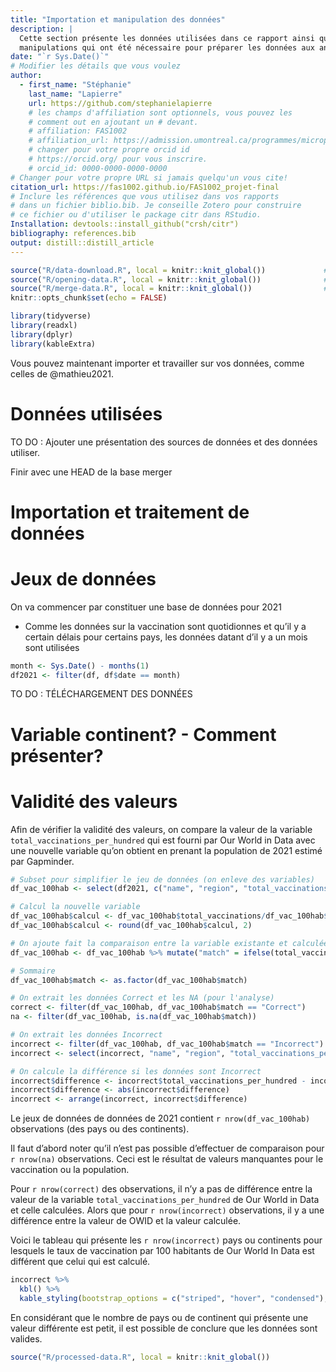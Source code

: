```yaml
---
title: "Importation et manipulation des données"
description: | 
  Cette section présente les données utilisées dans ce rapport ainsi que les 
  manipulations qui ont été nécessaire pour préparer les données aux analyses
date: "`r Sys.Date()`"
# Modifier les détails que vous voulez
author:
  - first_name: "Stéphanie"
    last_name: "Lapierre"
    url: https://github.com/stephanielapierre
    # les champs d'affiliation sont optionnels, vous pouvez les
    # comment out en ajoutant un # devant.
    # affiliation: FAS1002
    # affiliation_url: https://admission.umontreal.ca/programmes/microprogramme-de-1er-cycle-en-analyse-des-megadonnees-en-sciences-humaines-et-sociales/structure-du-programme/
    # changer pour votre propre orcid id
    # https://orcid.org/ pour vous inscrire.
    # orcid_id: 0000-0000-0000-0000
# Changer pour votre propre URL si jamais quelqu'un vous cite!
citation_url: https://fas1002.github.io/FAS1002_projet-final
# Inclure les références que vous utilisez dans vos rapports
# dans un fichier biblio.bib. Je conseille Zotero pour construire
# ce fichier ou d'utiliser le package citr dans RStudio.
Installation: devtools::install_github("crsh/citr")
bibliography: references.bib
output: distill::distill_article
---
```


```r
source("R/data-download.R", local = knitr::knit_global())             # Script pour le téléchargement des données
source("R/opening-data.R", local = knitr::knit_global())              # Script pour l'ouverture et le traitement des données
source("R/merge-data.R", local = knitr::knit_global())                # Script pour la fusion des données
knitr::opts_chunk$set(echo = FALSE)
```

```r
library(tidyverse)
library(readxl)
library(dplyr)
library(kableExtra)
```

Vous pouvez maintenant importer et travailler sur vos données, comme celles de @mathieu2021.

# Données utilisées
TO DO : Ajouter une présentation des sources de données et des données utiliser.

Finir avec une HEAD de la base merger


# Importation et traitement de données



# Jeux de données
On va commencer par constituer une base de données pour 2021

- Comme les données sur la vaccination sont quotidionnes et qu'il y a certain délais pour certains pays, les données datant d'il y a un mois sont utilisées 
```r
month <- Sys.Date() - months(1)
df2021 <- filter(df, df$date == month)
```

TO DO : TÉLÉCHARGEMENT DES DONNÉES


# Variable continent? - Comment présenter?

# Validité des valeurs
Afin de vérifier la validité des valeurs, on compare la valeur de la variable `total_vaccinations_per_hundred` qui est fourni par Our World in Data avec une nouvelle variable qu'on obtient en prenant la population de 2021 estimé par Gapminder.

```r
# Subset pour simplifier le jeu de données (on enleve des variables)
df_vac_100hab <- select(df2021, c("name", "region", "total_vaccinations_per_hundred", "total_vaccinations", "population"))

# Calcul la nouvelle variable
df_vac_100hab$calcul <- df_vac_100hab$total_vaccinations/df_vac_100hab$population*100     # Calcul la variable
df_vac_100hab$calcul <- round(df_vac_100hab$calcul, 2)                  # Arrondie pour garder 2 décimales

# On ajoute fait la comparaison entre la variable existante et calculée
df_vac_100hab <- df_vac_100hab %>% mutate("match" = ifelse(total_vaccinations_per_hundred == calcul, "Correct","Incorrect"))

# Sommaire
df_vac_100hab$match <- as.factor(df_vac_100hab$match)

# On extrait les données Correct et les NA (pour l'analyse)
correct <- filter(df_vac_100hab, df_vac_100hab$match == "Correct")
na <- filter(df_vac_100hab, is.na(df_vac_100hab$match))

# On extrait les données Incorrect
incorrect <- filter(df_vac_100hab, df_vac_100hab$match == "Incorrect")
incorrect <- select(incorrect, "name", "region", "total_vaccinations_per_hundred", "calcul")

# On calcule la différence si les données sont Incorrect
incorrect$difference <- incorrect$total_vaccinations_per_hundred - incorrect$calcul
incorrect$difference <- abs(incorrect$difference)
incorrect <- arrange(incorrect, incorrect$difference)
```

Le jeux de données de données de 2021 contient `r nrow(df_vac_100hab)` observations (des pays ou des continents).

Il faut d'abord noter qu'il n'est pas possible d'effectuer de comparaison pour `r nrow(na)` observations. Ceci est le résultat de valeurs manquantes pour le vaccination ou la population. 

Pour `r nrow(correct)` des observations, il n'y a pas de différence entre la valeur de la variable `total_vaccinations_per_hundred` de Our World in Data et celle calculées. Alors que pour `r nrow(incorrect)` observations, il y a une différence entre la valeur de OWID et la valeur calculée.

Voici le tableau qui présente les `r nrow(incorrect)` pays ou continents pour lesquels 
le taux de vaccination par 100 habitants de Our World In Data est différent que celui qui est calculé.

```r
incorrect %>%
  kbl() %>%
  kable_styling(bootstrap_options = c("striped", "hover", "condensed"), full_width = F)
```

En considérant que le nombre de pays ou de continent qui présente une valeur différente est petit, il est possible de conclure que les données sont valides.

```r
source("R/processed-data.R", local = knitr::knit_global())             # Script pour enregistrer les données
```
